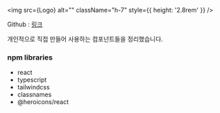 
<Meta title="Docs/Introduction" />

<img src={Logo} alt="" className="h-7" style={{ height: '2.8rem' }} />

Github : [링크](https://github.com/kidow/components)

개인적으로 직접 만들어 사용하는 컴포넌트들을 정리했습니다.

### npm libraries

- react
- typescript
- tailwindcss
- classnames
- @heroicons/react
